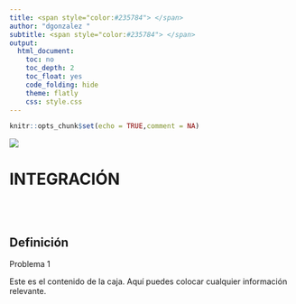 ```yaml
---
title: <span style="color:#235784"> </span>  
author: "dgonzalez "
subtitle: <span style="color:#235784"> </span> 
output:
  html_document:
    toc: no
    toc_depth: 2
    toc_float: yes
    code_folding: hide
    theme: flatly
    css: style.css
---  
```

```r
knitr::opts_chunk$set(echo = TRUE,comment = NA)


```

![](img/banner000.png) 

# **INTEGRACIÓN**

<br/><br/>


<div class="box2">

## **Definición**

</div>


<!-- Caja con etiqueta (box1) -->
<div class="box1 with-label">
<div class="label">Problema 1</div>
Este es el contenido de la caja. Aquí puedes colocar cualquier información relevante.
</div>

   